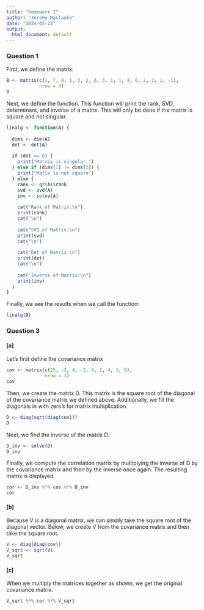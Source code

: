 ```yaml
---
title: "Homework 2"
author: "Jeremy Maslanko"
date: "2024-02-22"
output:
  html_document: default
---
```




### Question 1

First, we define the matrix:

```r
B <- matrix(c(1, 7, 8, 1, 3, 2, 6, 3, 1, 1, 4, 0, 2, 2, 1, -1), 
            nrow = 4)
B
```

Next, we define the function.  This function will print the rank, SVD, 
determinant, and inverse of a matrix.  This will only be done if the matrix is 
square and not singular.

```r
linalg <- function(A) {
  
  dims <- dim(A)
  det <- det(A)
  
  if (det == 0) {
    print("Matrix is singular.")
  } else if (dims[1] != dims[2]) {
    print("Matix is not square")
  } else {
    rank <- qr(A)$rank
    svd <- svd(A)
    inv <- solve(A)
    
    cat("Rank of Matrix:\n")
    print(rank)
    cat("\n")
    
    cat("SVD of Matrix:\n")
    print(svd)
    cat("\n")
    
    cat("Det of Matrix:\n")
    print(det)
    cat("\n")
    
    cat("Inverse of Matrix:\n")
    print(inv)
  }
}
```

Finally, we see the results when we call the function:

```r
linalg(B)
```

### Question 3

#### [a]

Let's first define the covariance matrix
```r
cov <- matrix(c(25, -2, 4, -2, 4, 1, 4, 1, 9),
              nrow = 3)
cov
```

Then, we create the matrix D.  This matrix is the square root of the diagonal of 
the covariance matrix we defined above.  Additionally, we fill the diagonals in 
with zero's for matrix multiplication.
```r
D <- diag(sqrt(diag(cov)))
D
```

Next, we find the inverse of the matrix D.
```r
D_inv <- solve(D)
D_inv
```

Finally, we compute the correlation matrix by multiplying the inverse of D by the covariance matrix and then by the inverse once again. The resulting matrix is displayed.
```r
cor <- D_inv %*% cov %*% D_inv
cor
```

#### [b]

Because V is a diagonal matrix, we can simply take the square root of the 
diagonal vector.  Below, we create V from the covariance matrix and then take 
the square root.

```r
V <- diag(diag(cov))
V_sqrt <- sqrt(V)
V_sqrt
```

#### [c]
When we multiply the matrices together as shown, we get the original covariance 
matrix.
```r
V_sqrt %*% cor %*% V_sqrt
```
